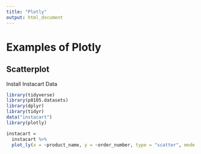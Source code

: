 ```yaml
---
title: "Plotly"
output: html_document
---
```


# Examples of Plotly

## Scatterplot
 
Install Instacart Data
```r
library(tidyverse)
library(p8105.datasets)
library(dplyr)
library(tidyr)
data("instacart")
library(plotly)
```

```r
instacart =
  instacart %>% 
  plot_ly(x = ~product_name, y = ~order_number, type = "scatter", mode = "markers")
```

